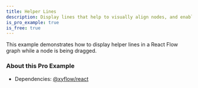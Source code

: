 ```yaml
---
title: Helper Lines
description: Display lines that help to visually align nodes, and enable nodes to be snapped into place when dropped
is_pro_example: true
is_free: true
---
```


This example demonstrates how to display helper lines in a React Flow graph while a node is being dragged.

<ProExampleViewer slug="helper-lines" />

### About this Pro Example

- Dependencies: [@xyflow/react](https://www.npmjs.com/package/@xyflow/react)

